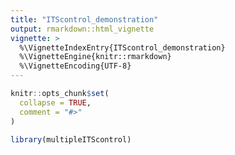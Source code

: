 ```yaml
---
title: "ITScontrol_demonstration"
output: rmarkdown::html_vignette
vignette: >
  %\VignetteIndexEntry{ITScontrol_demonstration}
  %\VignetteEngine{knitr::rmarkdown}
  %\VignetteEncoding{UTF-8}
---
```


```r
knitr::opts_chunk$set(
  collapse = TRUE,
  comment = "#>"
)
```

```r
library(multipleITScontrol)
```
